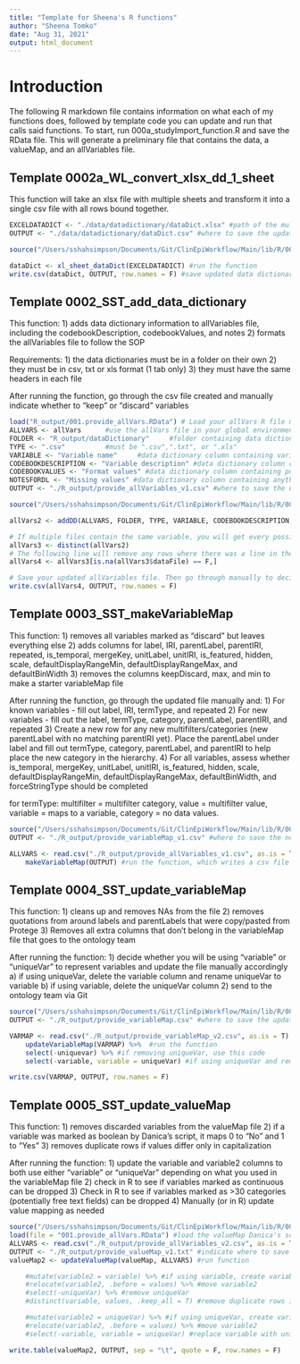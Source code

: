 ```yaml
---
title: "Template for Sheena's R functions"
author: "Sheena Tomko"
date: "Aug 31, 2021"
output: html_document
---
```


# Introduction
The following R markdown file contains information on what each of my functions does, followed by template code you can update and run that calls said functions. To start, run 000a_studyImport_function.R and save the RData file. This will generate a preliminary file that contains the data, a valueMap, and an allVariables file.

## Template 0002a_WL_convert_xlsx_dd_1_sheet

This function will take an xlsx file with multiple sheets and transform it into a single csv file with all rows bound together.

```r

EXCELDATADICT <- "./data/datadictionary/dataDict.xlsx" #path of the multisheet xlsx data dictionary
OUTPUT <- "./data/datadictionary/dataDict.csv" #where to save the updated single sheet data dictionary

source("/Users/sshahsimpson/Documents/Git/ClinEpiWorkflow/Main/lib/R/0002a_WS_convert_xlsx_dd_1_sheet.R")      #load the function

dataDict <- xl_sheet_dataDict(EXCELDATADICT) #run the function
write.csv(dataDict, OUTPUT, row.names = F) #save updated data dictionary as single csv file
```

## Template 0002_SST_add_data_dictionary

This function:
1) adds data dictionary information to allVariables file, including the codebookDescription, codebookValues, and notes
2) formats the allVariables file to follow the SOP 

Requirements:
1) the data dictionaries must be in a folder on their own
2) they must be in csv, txt or xls format (1 tab only) 
3) they must have the same headers in each file

After running the function, go through the csv file created and manually indicate whether to "keep" or "discard" variables

```r

load("R_output/001.provide_allVars.RData") # Load your allVars R file made with Danica's studyImport script
ALLVARS <- allVars      #use the allVars file in your global environment
FOLDER <- "R_output/dataDictionary"     #folder containing data dictionaries
TYPE <- ".csv"          #must be ".csv",".txt", or ".xls"
VARIABLE <- "Variable name"     #data dictionary column containing variable names
CODEBOOKDESCRIPTION <- "Variable description" #data dictionary column containing variable descriptions
CODEBOOKVALUES <- "Format values" #data dictionary column containing possible values
NOTESFORDL <- "Missing values" #data dictionary column containing anything else you might want to import
OUTPUT <- "./R_output/provide_allVariables_v1.csv" #where to save the updated allVariables file

source("/Users/sshahsimpson/Documents/Git/ClinEpiWorkflow/Main/lib/R/0002_SST_add_data_dictionary.R")      #load the function

allVars2 <- addDD(ALLVARS, FOLDER, TYPE, VARIABLE, CODEBOOKDESCRIPTION, CODEBOOKVALUES, NOTESFORDL) #run the function

# If multiple files contain the same variable, you will get every possible permutation of variable, codebookDescription, codebookValues, etc. The following line of code is a crude way to clean that up.
allVars3 <- distinct(allVars2)
# The following line will remove any rows where there was a line in the data dictionary that did not map to any variables in the allVariables file
allVars4 <- allVars3[is.na(allVars3$dataFile) == F,]

# Save your updated allVariables file. Then go through manually to decide where to "keep" or "discard"
write.csv(allVars4, OUTPUT, row.names = F)
```


## Template 0003_SST_makeVariableMap

This function:
1) removes all variables marked as "discard" but leaves everything 
else
2) adds columns for label, IRI, parentLabel, parentIRI, repeated, is_temporal, mergeKey, unitLabel, unitIRI, is_featured, hidden, scale, defaultDisplayRangeMin, defaultDisplayRangeMax, and defaultBinWidth
3) removes the columns keepDiscard, max, and min to make a starter variableMap file

After running the function, go through the updated file manually and:
1) For known variables - fill out label, IRI, termType, and repeated
2) For new variables - fill out the label, termType, category, parentLabel, parentIRI, and repeated
3) Create a new row for any new multifilters/categories (new parentLabel with no matching parentIRI yet). Place the parentLabel under label and fill out termType, category, parentLabel, and parentIRI to help place the new category in the hierarchy.
4) For all variables, assess whether is_temporal, mergeKey, unitLabel, unitIRI, is_featured, hidden, scale, defaultDisplayRangeMin, defaultDisplayRangeMax, defaultBinWidth, and forceStringType should be completed

for termType: multifilter = multifilter category, value = multifilter value, variable = maps to a variable, category = no data values.

```r
source("/Users/sshahsimpson/Documents/Git/ClinEpiWorkflow/Main/lib/R/0003_SST_makeVariableMap.R") #load the function
OUTPUT <- "./R_output/provide_variableMap_v1.csv" #where to save the new variableMap file

ALLVARS <- read.csv("./R_output/provide_allVariables_v1.csv", as.is = T) %>% #load the allVariables file where you've marked variables to keep/discard
    makeVariableMap(OUTPUT) #run the function, which writes a csv file for you
```

## Template 0004_SST_update_variableMap

This function:
1) cleans up and removes NAs from the file
2) removes quotations from around labels and parentLabels that were copy/pasted from Protege
3) Removes all extra columns that don’t belong in the variableMap file that goes to the ontology team

After running the function:
1) decide whether you will be using "variable" or "uniqueVar" to represent variables and update the file manually accordingly
    a) if using uniqueVar, delete the variable column and rename uniqueVar to variable
    b) if using variable, delete the uniqueVar column 
2) send to the ontology team via Git

```r
source("/Users/sshahsimpson/Documents/Git/ClinEpiWorkflow/Main/lib/R/0004_SST_update_variableMap.R") #load the function
OUTPUT <- "./R_output/provide_variableMap.csv" #where to save the updated file

VARMAP <- read.csv("./R_output/provide_variableMap_v2.csv", as.is = T) %>% #load the variableMap file that you've been editing
    updateVariableMap(VARMAP) %>%  #run the function
    select(-uniquevar) %>% #if removing uniqueVar, use this code
    select(-variable, variable = uniqueVar) #if using uniqueVar and removing variable, use this code

write.csv(VARMAP, OUTPUT, row.names = F)
```

## Template 0005_SST_update_valueMap

This function:
1) removes discarded variables from the valueMap file 
2) if a variable was marked as boolean by Danica's script, it maps 0 to "No" and 1 to "Yes"
3) removes duplicate rows if values differ only in capitalization

After running the function:
1) update the variable and variable2 columns to both use either "variable" or "uniqueVar" depending on what you used in the variableMap file
2) check in R to see if variables marked as continuous can be dropped
3) Check in R to see if variables marked as >30 categories (potentially free text fields) can be dropped
4) Manually (or in R) update value mapping as needed

```r
source("/Users/sshahsimpson/Documents/Git/ClinEpiWorkflow/Main/lib/R/0005_SST_update_valueMap.R") #load function
load(file = "001.provide_allVars.RData") #load the valueMap Danica's script generated
ALLVARS <- read.csv("./R_output/provide_allVariables_v2.csv", as.is = T) #load the allVariables file that indicated which variables to keep/discard
OUTPUT <- "./R_output/provide_valueMap_v1.txt" #indicate where to save the valueMap file
valueMap2 <- updateValueMap(valueMap, ALLVARS) #run function

    #mutate(variable2 = variable) %>% #if using variable, create variable2 column with this code
    #relocate(variable2, .before = values) %>% #move variable2
    #select(-uniqueVar) %>% #remove uniqueVar
    #distinct(variable, values, .keep_all = T) #remove duplicate rows if not using uniqueVar

    #mutate(variable2 = uniqueVar) %>% #if using uniqueVar, create variable2 column with this code
    #relocate(variable2, .before = values) %>% #move variable2
    #select(-variable, variable = uniqueVar) #replace variable with uniqueVar

write.table(valueMap2, OUTPUT, sep = "\t", quote = F, row.names = F)
```

